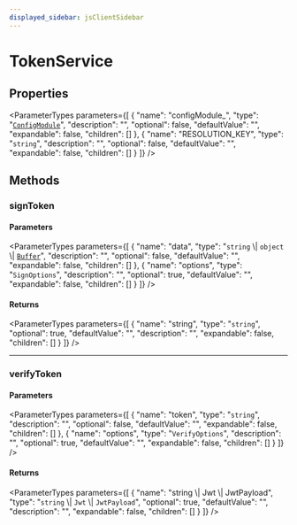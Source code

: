 ```yaml
---
displayed_sidebar: jsClientSidebar
---
```



# TokenService

## Properties

<ParameterTypes parameters={[
  {
    "name": "configModule_",
    "type": "[`ConfigModule`](../types/internal.ConfigModule.mdx)",
    "description": "",
    "optional": false,
    "defaultValue": "",
    "expandable": false,
    "children": []
  },
  {
    "name": "RESOLUTION_KEY",
    "type": "`string`",
    "description": "",
    "optional": false,
    "defaultValue": "",
    "expandable": false,
    "children": []
  }
]} />

## Methods

### signToken

#### Parameters

<ParameterTypes parameters={[
  {
    "name": "data",
    "type": "`string` \\| `object` \\| [`Buffer`](../../modules/internal.mdx#buffer)",
    "description": "",
    "optional": false,
    "defaultValue": "",
    "expandable": false,
    "children": []
  },
  {
    "name": "options",
    "type": "`SignOptions`",
    "description": "",
    "optional": true,
    "defaultValue": "",
    "expandable": false,
    "children": []
  }
]} />

#### Returns

<ParameterTypes parameters={[
  {
    "name": "string",
    "type": "`string`",
    "optional": true,
    "defaultValue": "",
    "description": "",
    "expandable": false,
    "children": []
  }
]} />

___

### verifyToken

#### Parameters

<ParameterTypes parameters={[
  {
    "name": "token",
    "type": "`string`",
    "description": "",
    "optional": false,
    "defaultValue": "",
    "expandable": false,
    "children": []
  },
  {
    "name": "options",
    "type": "`VerifyOptions`",
    "description": "",
    "optional": true,
    "defaultValue": "",
    "expandable": false,
    "children": []
  }
]} />

#### Returns

<ParameterTypes parameters={[
  {
    "name": "string \\| Jwt \\| JwtPayload",
    "type": "`string` \\| `Jwt` \\| `JwtPayload`",
    "optional": true,
    "defaultValue": "",
    "description": "",
    "expandable": false,
    "children": []
  }
]} />
